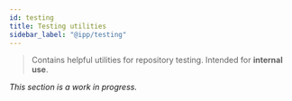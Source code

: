 ```yaml
---
id: testing
title: Testing utilities
sidebar_label: "@ipp/testing"
---
```


> Contains helpful utilities for repository testing. Intended for **internal use**.

_This section is a work in progress._
